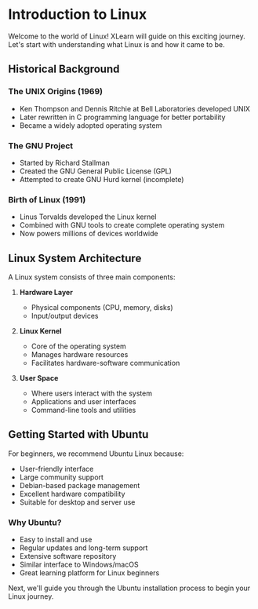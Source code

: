 # Introduction to Linux

Welcome to the world of Linux! XLearn will guide on this exciting journey. Let's start with understanding what Linux is and how it came to be.

## Historical Background

### The UNIX Origins (1969)
- Ken Thompson and Dennis Ritchie at Bell Laboratories developed UNIX
- Later rewritten in C programming language for better portability
- Became a widely adopted operating system

### The GNU Project
- Started by Richard Stallman
- Created the GNU General Public License (GPL)
- Attempted to create GNU Hurd kernel (incomplete)

### Birth of Linux (1991)
- Linus Torvalds developed the Linux kernel
- Combined with GNU tools to create complete operating system
- Now powers millions of devices worldwide

## Linux System Architecture

A Linux system consists of three main components:

1. **Hardware Layer**
   - Physical components (CPU, memory, disks)
   - Input/output devices

2. **Linux Kernel**
   - Core of the operating system
   - Manages hardware resources
   - Facilitates hardware-software communication

3. **User Space**
   - Where users interact with the system
   - Applications and user interfaces
   - Command-line tools and utilities

## Getting Started with Ubuntu

For beginners, we recommend Ubuntu Linux because:

- User-friendly interface
- Large community support
- Debian-based package management
- Excellent hardware compatibility
- Suitable for desktop and server use

### Why Ubuntu?
- Easy to install and use
- Regular updates and long-term support
- Extensive software repository
- Similar interface to Windows/macOS
- Great learning platform for Linux beginners

Next, we'll guide you through the Ubuntu installation process to begin your Linux journey.
